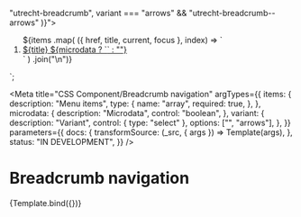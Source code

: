 <!--
@license EUPL-1.2
Copyright (c) 2021 Robbert Broersma
-->

  "utrecht-breadcrumb",
  variant === "arrows" && "utrecht-breadcrumb--arrows"
)}">
  <ol class="utrecht-breadcrumb__list"${
    microdata ? ' itemscope itemtype="https://schema.org/BreadcrumbList"' : ""
  }>${items
  .map(
    ({ href, title, current, focus }, index) => `
    <li class="utrecht-breadcrumb__item"${
      microdata ? ' itemscope itemtype="https://schema.org/ListItem" itemprop="itemListElement"' : ""
    }>
      <a class="${clsx(
        "utrecht-breadcrumb__link",
        focus && "utrecht-breadcrumb__link--focus",
        "utrecht-link",
        current && "utrecht-link--current",
        focus && "utrecht-link--focus"
      )}" href="${href}"${current ? ' aria-current="location"' : ""}${microdata ? ' itemprop="item"' : ""}>
      <span class="utrecht-breadcrumb__text"${microdata ? ' itemprop="name"' : ""}>${title}</span>
      ${microdata ? `<meta itemprop="position" content="${index + 1}" />` : ""}
    </a>
      </li>`
  )
  .join("\n")}
  </ol>
</nav>`;

<Meta
  title="CSS Component/Breadcrumb navigation"
  argTypes={{
    items: {
      description: "Menu items",
      type: {
        name: "array",
        required: true,
      },
    },
    microdata: {
      description: "Microdata",
      control: "boolean",
    },
    variant: {
      description: "Variant",
      control: { type: "select" },
      options: ["", "arrows"],
    },
  }}
  parameters={{
    docs: {
      transformSource: (_src, { args }) => Template(args),
    },
    status: "IN DEVELOPMENT",
  }}
/>

# Breadcrumb navigation

<Canvas>
  <Story
    name="Breadcrumb navigation"
    args={{
      items: [
        { href: "https://example.com/", title: "Home", focus: true },
        { href: "https://example.com/a/", title: "Wonen en leven" },
        { href: "https://example.com/a/b/", title: "Afval" },
        { href: "https://example.com/a/b/c/", title: "Kliko's", current: true },
      ],
      microdata: true,
      variant: "arrows",
    }}
  >
    {Template.bind({})}
  </Story>
</Canvas>

<ArgsTable story="Breadcrumb navigation" />
